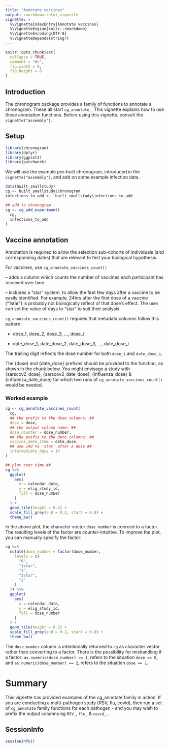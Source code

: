 ```yaml
---
title: "Annotate vaccines"
output: rmarkdown::html_vignette
vignette: >
  %\VignetteIndexEntry{Annotate vaccines}
  %\VignetteEngine{knitr::rmarkdown}
  %\VignetteEncoding{UTF-8}
  %\VignetteDepends{stringr}
---
```


```r
knitr::opts_chunk$set(
  collapse = TRUE,
  comment = "#>",
  fig.width = 6,
  fig.height = 8
)
```


## Introduction

The chronogram package provides a family of functions to annotate a chronogram. These all start `cg_annotate_`. This vignette explains how to use these annotation functions. Before using this vignette, consult the `vignette("assembly")`.

## Setup

```r
library(chronogram)
library(dplyr)
library(ggplot2)
library(patchwork)
```

We will use the example pre-built chronogram, introduced in the `vignette("assembly")`, and add on some example infection data.

```r
data(built_smallstudy)
cg <- built_smallstudy$chronogram
infections_to_add <-  built_smallstudy$infections_to_add

## add to chronogram
cg <- cg_add_experiment(
  cg,
  infections_to_add
)
```

## Vaccine annotation

Annotation is required to allow the selection sub-cohorts of individuals (and corresponding dates) that are relevant to test your biological hypothesis.

For vaccines, use `cg_annotate_vaccines_count()`

-- adds a column which counts the number of vaccines each participant has received over time.

-- includes a "star" system, to allow the first few days after a vaccine to be easily identified. For example, 24hrs after the first dose of a vaccine ("1star") is probably not biologically reflect of that dose's effect. The user can set the value of days to "star" to suit their analysis.

`cg_annotate_vaccines_count()` requires that metadata columns follow this pattern:

- dose_1, dose_2, dose_3, ..., dose_i

- date_dose_1, date_dose_2, date_dose_3, ..., date_dose_i

The trailing digit reflects the dose number for both `dose_i` and `date_dose_i`.

The {dose} and {date_dose} prefixes should be provided to the function, as shown in the chunk below. You might envisage a study with {sarscov2_dose}, {sarscov2_date_dose}, {influenza_dose} & {influenza_date_dose} for which two runs of `cg_annotate_vaccines_count()` would be needed.

### Worked example

```r
cg <- cg_annotate_vaccines_count(
  cg,
  ## the prefix to the dose columns: ##
  dose = dose,
  ## the output column name: ##
  dose_counter = dose_number,
  ## the prefix to the date columns: ##
  vaccine_date_stem = date_dose,
  ## use 14d to 'star' after a dose ##
  intermediate_days = 14
)

## plot over time ##
cg %>%
  ggplot(
    aes(
      x = calendar_date,
      y = elig_study_id,
      fill = dose_number
    )
  ) +
  geom_tile(height = 0.5) +
  scale_fill_grey(end = 0.2, start = 0.8) +
  theme_bw()
```

In the above plot, the character vector `dose_number` is coerced to a factor. The resulting levels of the factor are counter-intuitive. To improve the plot, you can manually specify the factor: 

```r
cg %>%
  mutate(dose_number = factor(dose_number,
    levels = c(
      "0",
      "1star",
      "1",
      "2star",
      "2"
    )
  )) %>%
  ggplot(
    aes(
      x = calendar_date,
      y = elig_study_id,
      fill = dose_number
    )
  ) +
  geom_tile(height = 0.5) +
  scale_fill_grey(end = 0.2, start = 0.8) +
  theme_bw()
```

The `dose_number` column is intentionally returned to `cg` as character vector rather than converting to a factor. There is the possibility for mishandling if a factor: `as.numeric(dose_number) == 1`, refers to the situation `dose == 0`, and `as.numeric(dose_number) == 2`, refers to the situation `dose == 1`.

# Summary

This vignette has provided examples of the cg_annotate family in action. If you are conducting a multi-pathogen study (RSV, flu, covid), then run a set of `cg_annotate` family functions for each pathogen - and you may wish to prefix the output columns eg `RSV_`,  `flu_` & `covid_`.

## SessionInfo

```r
sessionInfo()
```
